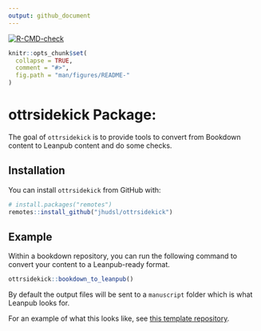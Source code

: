 ```yaml
---
output: github_document
---
```


<!-- badges: start -->
[![R-CMD-check](https://github.com/jhudsl/ottrsidekick/workflows/R-CMD-check/badge.svg)](https://github.com/jhudsl/ottrsidekick/actions)
<!-- badges: end -->

<!-- README.md is generated from README.Rmd. Please edit that file -->

```r
knitr::opts_chunk$set(
  collapse = TRUE,
  comment = "#>",
  fig.path = "man/figures/README-"
)
```

# ottrsidekick Package:

The goal of `ottrsidekick` is to provide tools to convert from Bookdown content to Leanpub content and do some checks.

## Installation

You can install `ottrsidekick` from GitHub with:

```r
# install.packages("remotes")
remotes::install_github("jhudsl/ottrsidekick")
```


## Example

Within a bookdown repository, you can run the following command to convert your
content to a Leanpub-ready format.

```r
ottrsidekick::bookdown_to_leanpub()
```

By default the output files will be sent to a `manuscript` folder which is what Leanpub looks for.

For an example of what this looks like, see [this template repository](https://github.com/jhudsl/ottrsidekick_Quizzes).
